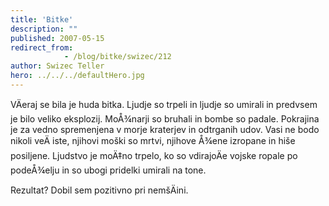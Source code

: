 ```yaml
---
title: 'Bitke'
description: ""
published: 2007-05-15
redirect_from: 
            - /blog/bitke/swizec/212
author: Swizec Teller
hero: ../../../defaultHero.jpg
---
```

VÄeraj se bila je huda bitka. Ljudje so trpeli in ljudje so umirali in predvsem je bilo veliko eksplozij. MoÅ¾narji so bruhali in bombe so padale. Pokrajina je za vedno spremenjena v morje kraterjev in odtrganih udov. Vasi ne bodo nikoli veÄ iste, njihovi moški so mrtvi, njihove Å¾ene izropane in hiše posiljene. Ljudstvo je moÄ‡no trpelo, ko so vdirajoÄe vojske ropale po podeÅ¾elju in so ubogi pridelki umirali na tone.

Rezultat? Dobil sem pozitivno pri nemšÄini.